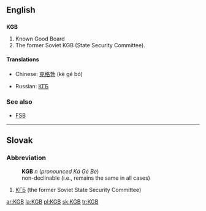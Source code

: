 ==English==
{{wikipedia}}

==={{initialism}}===
'''KGB'''

# Known Good Board
# The former Soviet KGB (State Security Committee).

====Translations====
{{trans-top|Known Good Board (an [[electronics]] term)}}
{{trans-mid}}
{{trans-bottom}}

{{trans-top|Soviet KGB}}
*Chinese: [[克格勃]] (kè gé bó)
{{trans-mid}}
*Russian: [[КГБ]]
{{trans-bottom}}

===See also===
*[[FSB]]

----

==Slovak==

===Abbreviation===
:'''KGB''' ''n'' (''pronounced Ká Gé Bé'')
:non-declinable (i.e., remains the same in all cases)

# [[КГБ]] (the former Soviet State Security Committee)

[[ar:KGB]]
[[la:KGB]]
[[pl:KGB]]
[[sk:KGB]]
[[tr:KGB]]